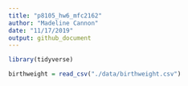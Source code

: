 ```yaml
---
title: "p8105_hw6_mfc2162"
author: "Madeline Cannon"
date: "11/17/2019"
output: github_document
---
```


```r

library(tidyverse)

```


```r

birthweight = read_csv("./data/birthweight.csv")

```